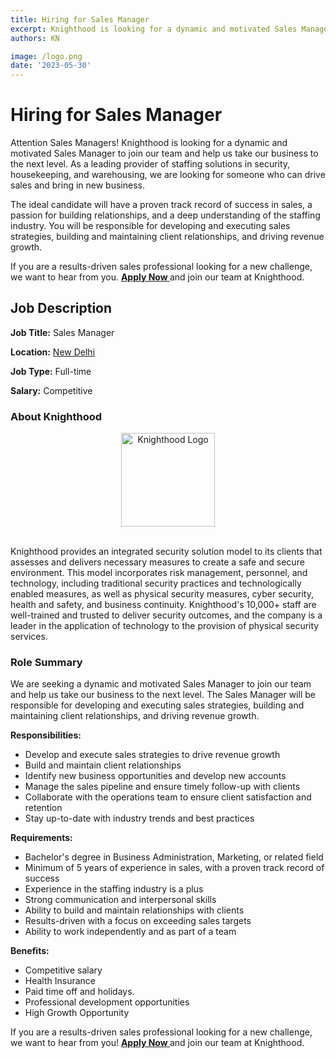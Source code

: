 ```yaml
---
title: Hiring for Sales Manager
excerpt: Knighthood is looking for a dynamic and motivated Sales Manager to join our team and help us take our business to the next level..
authors: KN

image: /logo.png
date: '2023-05-30'
---
```

# Hiring for Sales Manager

Attention Sales Managers! Knighthood is looking for a dynamic and motivated Sales Manager to join our team and help us take our business to the next level. As a leading provider of staffing solutions in security, housekeeping, and warehousing, we are looking for someone who can drive sales and bring in new business.

The ideal candidate will have a proven track record of success in sales, a passion for building relationships, and a deep understanding of the staffing industry. You will be responsible for developing and executing sales strategies, building and maintaining client relationships, and driving revenue growth.

If you are a results-driven sales professional looking for a new challenge, we want to hear from you. **<a href="mailto:satish.shukla@knighthood.co?subject = Sales&Role&:Resume">Apply Now </a>**
 and join our team at Knighthood.


## Job Description


**Job Title:** Sales Manager

**Location:** [New Delhi](https://goo.gl/maps/iYGMfaPBLNAbLF176)

**Job Type:** Full-time

**Salary:** Competitive


### About Knighthood

<center><img src="/img/logo.png" width ="150" height ='flex' alt="Knighthood Logo"/></center>
<br/>

Knighthood provides an integrated security solution model to its clients that assesses and delivers necessary measures to create a safe and secure environment. This model incorporates risk management, personnel, and technology, including traditional security practices and technologically enabled measures, as well as physical security measures, cyber security, health and safety, and business continuity. Knighthood's 10,000+ staff are well-trained and trusted to deliver security outcomes, and the company is a leader in the application of technology to the provision of physical security services.

### Role Summary

We are seeking a dynamic and motivated Sales Manager to join our team and help us take our business to the next level. The Sales Manager will be responsible for developing and executing sales strategies, building and maintaining client relationships, and driving revenue growth.

**Responsibilities:**

- Develop and execute sales strategies to drive revenue growth
- Build and maintain client relationships
- Identify new business opportunities and develop new accounts
- Manage the sales pipeline and ensure timely follow-up with clients
- Collaborate with the operations team to ensure client satisfaction and retention
- Stay up-to-date with industry trends and best practices

**Requirements:**

- Bachelor's degree in Business Administration, Marketing, or related field
- Minimum of 5 years of experience in sales, with a proven track record of success
- Experience in the staffing industry is a plus
- Strong communication and interpersonal skills
- Ability to build and maintain relationships with clients
- Results-driven with a focus on exceeding sales targets
- Ability to work independently and as part of a team

**Benefits:**

- Competitive salary
- Health Insurance
- Paid time off and holidays. 
- Professional development opportunities
- High Growth Opportunity

If you are a results-driven sales professional looking for a new challenge, we want to hear from you! **<a href="mailto:satish.shukla@knighthood.co?subject = Sales&Role&:Resume">Apply Now </a>** and join our team at Knighthood.
